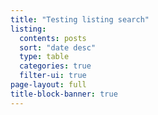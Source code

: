 ```yaml
---
title: "Testing listing search"
listing:
  contents: posts
  sort: "date desc"
  type: table
  categories: true
  filter-ui: true
page-layout: full
title-block-banner: true
---
```



